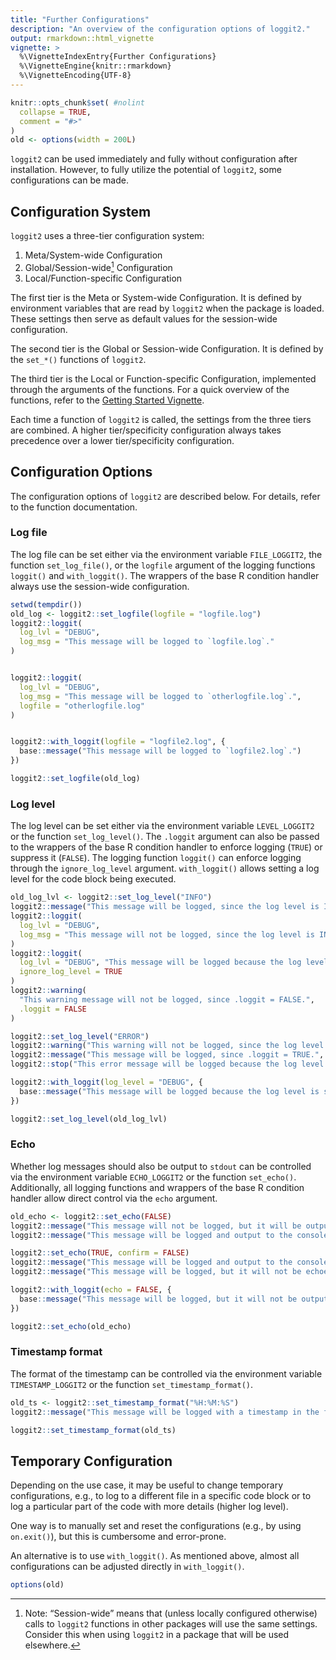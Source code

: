 ---
title: "Further Configurations"
description: "An overview of the configuration options of loggit2."
output: rmarkdown::html_vignette
vignette: >
  %\VignetteIndexEntry{Further Configurations}
  %\VignetteEngine{knitr::rmarkdown}
  %\VignetteEncoding{UTF-8}
---

```{r, include = FALSE}
knitr::opts_chunk$set( #nolint
  collapse = TRUE,
  comment = "#>"
)
old <- options(width = 200L)
```


`loggit2` can be used immediately and fully without configuration after installation. However, to fully utilize the potential of `loggit2`, some configurations can be made.

## Configuration System

`loggit2` uses a three-tier configuration system:

1. Meta/System-wide Configuration
2. Global/Session-wide[^1] Configuration
3. Local/Function-specific Configuration

The first tier is the Meta or System-wide Configuration. It is defined by environment variables that are read by `loggit2` when the package is loaded. These settings then serve as default values for the session-wide configuration.

The second tier is the Global or Session-wide Configuration. It is defined by the `set_*()` functions of `loggit2`.

The third tier is the Local or Function-specific Configuration, implemented through the arguments of the functions. For a quick overview of the functions, refer to the [Getting Started Vignette](loggit2.html).

Each time a function of `loggit2` is called, the settings from the three tiers are combined. A higher tier/specificity configuration always takes precedence over a lower tier/specificity configuration.

## Configuration Options

The configuration options of `loggit2` are described below. For details, refer to the function documentation.

### Log file
The log file can be set either via the environment variable `FILE_LOGGIT2`, the function `set_log_file()`, or the `logfile` argument of the logging functions `loggit()` and `with_loggit()`. The wrappers of the base R condition handler always use the session-wide configuration.


```{r, echo = -1}
setwd(tempdir())
old_log <- loggit2::set_logfile(logfile = "logfile.log")
loggit2::loggit(
  log_lvl = "DEBUG",
  log_msg = "This message will be logged to `logfile.log`."
)


loggit2::loggit(
  log_lvl = "DEBUG",
  log_msg = "This message will be logged to `otherlogfile.log`.",
  logfile = "otherlogfile.log"
)


loggit2::with_loggit(logfile = "logfile2.log", {
  base::message("This message will be logged to `logfile2.log`.")
})

loggit2::set_logfile(old_log)
```

### Log level
The log level can be set either via the environment variable `LEVEL_LOGGIT2` or the function `set_log_level()`. The `.loggit` argument can also be passed to the wrappers of the base R condition handler to enforce logging (`TRUE`) or suppress it (`FALSE`). The logging function `loggit()` can enforce logging through the `ignore_log_level` argument. `with_loggit()` allows setting a log level for the code block being executed.
```{r, error = TRUE}
old_log_lvl <- loggit2::set_log_level("INFO")
loggit2::message("This message will be logged, since the log level is INFO.")
loggit2::loggit(
  log_lvl = "DEBUG",
  log_msg = "This message will not be logged, since the log level is INFO."
)
loggit2::loggit(
  log_lvl = "DEBUG", "This message will be logged because the log level is ignored.",
  ignore_log_level = TRUE
)
loggit2::warning(
  "This warning message will not be logged, since .loggit = FALSE.",
  .loggit = FALSE
)

loggit2::set_log_level("ERROR")
loggit2::warning("This warning will not be logged, since the log level is set to ERROR.")
loggit2::message("This message will be logged, since .loggit = TRUE.", .loggit = TRUE)
loggit2::stop("This error message will be logged because the log level is set to ERROR.")

loggit2::with_loggit(log_level = "DEBUG", {
  base::message("This message will be logged because the log level is set to DEBUG.")
})

loggit2::set_log_level(old_log_lvl)
```

### Echo
Whether log messages should also be output to `stdout` can be controlled via the environment variable `ECHO_LOGGIT2` or the function `set_echo()`. Additionally, all logging functions and wrappers of the base R condition handler allow direct control via the `echo` argument.
```{r}
old_echo <- loggit2::set_echo(FALSE)
loggit2::message("This message will not be logged, but it will be output to the console.")
loggit2::message("This message will be logged and output to the console.", echo = TRUE)

loggit2::set_echo(TRUE, confirm = FALSE)
loggit2::message("This message will be logged and output to the console.")
loggit2::message("This message will be logged, but it will not be echoed.", echo = FALSE)

loggit2::with_loggit(echo = FALSE, {
  base::message("This message will be logged, but it will not be output to the console.")
})

loggit2::set_echo(old_echo)
```
### Timestamp format
The format of the timestamp can be controlled via the environment variable `TIMESTAMP_LOGGIT2` or the function `set_timestamp_format()`.

```{r}
old_ts <- loggit2::set_timestamp_format("%H:%M:%S")
loggit2::message("This message will be logged with a timestamp in the format HH:MM:SS.")

loggit2::set_timestamp_format(old_ts)
```

## Temporary Configuration
Depending on the use case, it may be useful to change temporary configurations, e.g., to log to a different file in a specific code block or to log a particular part of the code with more details (higher log level).

One way is to manually set and reset the configurations (e.g., by using `on.exit()`), but this is cumbersome and error-prone.

An alternative is to use `with_loggit()`. As mentioned above, almost all configurations can be adjusted directly in `with_loggit()`.

[^1]: Note: "Session-wide" means that (unless locally configured otherwise) calls to `loggit2` functions in other packages will use the same settings. Consider this when using `loggit2` in a package that will be used elsewhere.

```{r, include = FALSE}
options(old)
```
